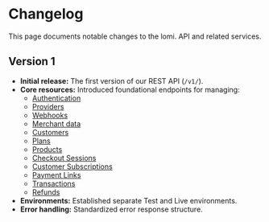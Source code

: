 # **Changelog**

This page documents notable changes to the lomi. API and related services.

## **Version 1**

*   **Initial release:** The first version of our REST API (`/v1/`).
*   **Core resources:** Introduced foundational endpoints for managing:
    *   [Authentication](./../core/authentication)
    *   [Providers](./../core/providers)
    *   [Webhooks](./../core/webhooks)
    *   [Merchant data](./../core/merchants)
    *   [Customers](./../core/customers)
    *   [Plans](./../core/subscriptions)
    *   [Products](./../core/products)
    *   [Checkout Sessions](./../core/checkout-sessions)
    *   [Customer Subscriptions](./../core/customer-subscriptions)
    *   [Payment Links](./../core/payment-links)
    *   [Transactions](./../core/transactions)
    *   [Refunds](./../core/refunds)
*   **Environments:** Established separate Test and Live environments.
*   **Error handling:** Standardized error response structure.